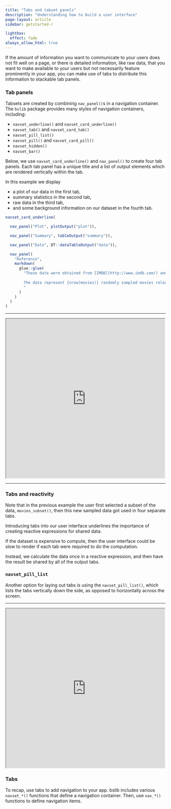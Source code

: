 ```yaml
---
title: "Tabs and tabset panels"
description: "Understanding how to build a user interface"
page-layout: article
sidebar: getstarted-r

lightbox:
  effect: fade
always_allow_html: true
---
```


If the amount of information you want to communicate to your users does not fit well on a page, or there is detailed information, like raw data, that you want to make available to your users but not necessarily feature prominently in your app, you can make use of tabs to distribute this information to stackable tab panels.

### Tab panels

Tabsets are created by combining `nav_panel()`s in a navigation container. The `bslib` package provides many styles of navigation containers, including:

- `navset_underline()` and `navset_card_underline()`
- `navset_tab()` and `navset_card_tab()`
- `navset_pill_list()`
- `navset_pill()` and `navset_card_pill()`
- `navset_hidden()`
- `navset_bar()`

Below, we use `navset_card_underline()` and `nav_panel()` to create four tab panels. Each tab panel has a unique title and a list of output elements which are rendered vertically within the tab. 

In this example we display

- a plot of our data in the first tab,
- summary statistics in the second tab,
- raw data in the third tab,
- and some background information on our dataset in the fourth tab.


```r
navset_card_underline(

  nav_panel("Plot", plotOutput("plot")),

  nav_panel("Summary", tableOutput("summary")),

  nav_panel("Data", DT::dataTableOutput("data")),

  nav_panel(
    "Reference",
    markdown(
      glue::glue(
        "These data were obtained from [IMDB](http://www.imdb.com/) and [Rotten Tomatoes](https://www.rottentomatoes.com/).
  
        The data represent {nrow(movies)} randomly sampled movies released between 1972 to 2014 in the United States.
        "
      )
    )
  )
)
```

---

:::{.column-screen-inset-right .border .mb-5 style="max-width:1100px;"}

<iframe style="width:99%;height:500px;" src="https://gallery.shinyapps.io/movie-browser/" title="Movie browser"></iframe>

:::

---

### Tabs and reactivity

Note that in the previous example the user first selected a subset of the data, `movies_subset()`, then this new sampled data got used in four separate tabs.

Introducing tabs into our user interface underlines the importance of creating reactive expressions for shared data.

If the dataset is expensive to compute, then the user interface could be slow to render if each tab were required to do the computation.

Instead, we calculate the data once in a reactive expression, and then have the result be shared by all of the output tabs.

### `navset_pill_list`

Another option for laying out tabs is using the `navset_pill_list()`, which lists the tabs vertically down the side, as opposed to horizontally across the screen.



---

:::{.column-screen-inset-right .border .mb-5 style="max-width:1100px;"}

<iframe style="width:99%;height:500px;" src="https://gallery.shinyapps.io/movie-browser-nav/" title="Movie browser with nav"></iframe>

:::

### Tabs

To recap, use tabs to add navigation to your app. bslib includes various `navset_*()` functions that define a navigation container. Then, use `nav_*()` functions to define navigation items. 

